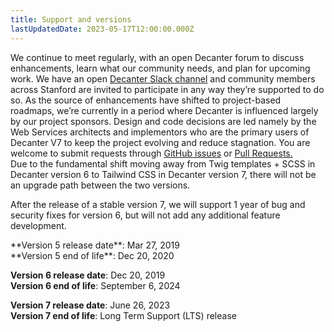 ```yaml
---
title: Support and versions
lastUpdatedDate: 2023-05-17T12:00:00.000Z
---
```

<Section heading="Roadmap">
We continue to meet regularly, with an open Decanter forum to discuss enhancements, learn what our community needs, and plan for upcoming work. We have an open <a href="https://stanfordwebservices.slack.com/archives/C9SL2179B">Decanter Slack channel</a> and community members across Stanford are invited to participate in any way they’re supported to do so. As the source of enhancements have shifted to project-based roadmaps, we’re currently in a period where Decanter is influenced largely by our project sponsors. Design and code decisions are led namely by the Web Services architects and implementors who are the primary users of Decanter V7 to keep the project evolving and reduce stagnation. You are welcome to submit requests through <a href="https://github.com/SU-SWS/decanter/issues">GitHub issues</a> or <a href="https://github.com/SU-SWS/decanter/pulls">Pull Requests.</a>
</Section>

<Section heading="Upgrade paths">
Due to the fundamental shift moving away from Twig templates + SCSS in Decanter version 6 to Tailwind CSS in Decanter version 7, there will not be an upgrade path between the two versions.

After the release of a stable version 7, we will support 1 year of bug and security fixes for version 6, but will not add any additional feature development.
</Section>

<Section heading="Supported Versions">
  **Version 5 release date**: Mar 27, 2019 <br />
  **Version 5 end of life**: Dec 20, 2020

  **Version 6 release date**: Dec 20, 2019<br />
  **Version 6 end of life**: September 6, 2024

  **Version 7 release date**: June 26, 2023<br />
  **Version 7 end of life**: Long Term Support (LTS) release
</Section>
